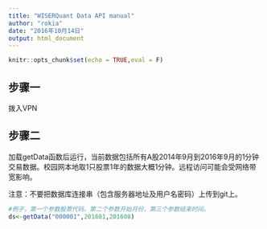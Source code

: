 ```yaml
---
title: "WISERQuant Data API manual"
author: "rokia"
date: "2016年10月14日"
output: html_document
---
```


```r
knitr::opts_chunk$set(echo = TRUE,eval = F)
```

## 步骤一

拨入VPN

## 步骤二

加载getData函数后运行，当前数据包括所有A股2014年9月到2016年9月的1分钟交易数据。校园网本地取1只股票1年的数据大概1分钟。远程访问可能会受网络带宽影响。

注意：不要把数据库连接串（包含服务器地址及用户名密码）上传到git上。

```r
#例子，第一个参数股票代码，第二个参数开始月份，第三个参数结束时间。
ds<-getData("000001",201601,201608)

```

